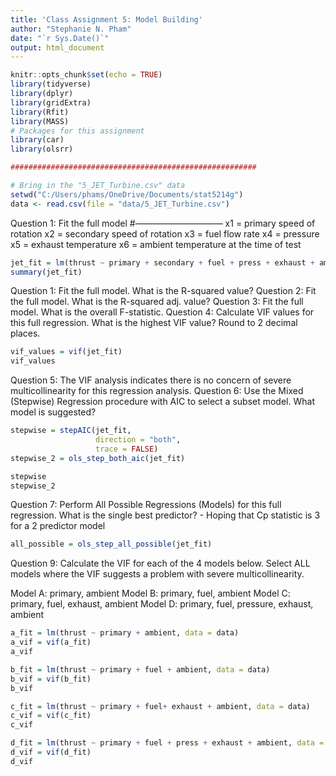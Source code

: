 ```yaml
---
title: 'Class Assignment 5: Model Building'
author: "Stephanie N. Pham"
date: "`r Sys.Date()`"
output: html_document
---
```


```r
knitr::opts_chunk$set(echo = TRUE)
library(tidyverse)
library(dplyr)
library(gridExtra)
library(Rfit)
library(MASS)
# Packages for this assignment
library(car)
library(olsrr)

#######################################################

# Bring in the "5_JET_Turbine.csv" data
setwd("C:/Users/phams/OneDrive/Documents/stat5214g")
data <- read.csv(file = "data/5_JET_Turbine.csv")
```

Question 1: Fit the full model
#------------------------------
x1 = primary speed of rotation
x2 = secondary speed of rotation
x3 = fuel flow rate
x4 = pressure
x5 = exhaust temperature
x6 = ambient temperature at the time of test
```r
jet_fit = lm(thrust ~ primary + secondary + fuel + press + exhaust + ambient, data = data)
summary(jet_fit)
```

Question 1: Fit the full model. What is the R-squared value?
Question 2: Fit the full model. What is the R-squared adj. value? 
Question 3: Fit the full model. What is the overall F-statistic.
Question 4: Calculate VIF values for this full regression. What is the highest VIF value? Round to 2 decimal places.
```r
vif_values = vif(jet_fit)
vif_values
```

Question 5: The VIF analysis indicates there is no concern of severe multicollinearity for this regression analysis.
Question 6: Use the Mixed (Stepwise) Regression procedure with AIC to select a subset model. What model is suggested?
```r
stepwise = stepAIC(jet_fit, 
                   direction = "both", 
                   trace = FALSE)
stepwise_2 = ols_step_both_aic(jet_fit)

stepwise
stepwise_2
```

Question 7: Perform All Possible Regressions (Models) for this full regression. What is the single best predictor?
- Hoping that Cp statistic is 3 for a 2 predictor model
```r
all_possible = ols_step_all_possible(jet_fit)

```

Question 9: Calculate the VIF for each of the 4 models below. Select ALL models where the VIF suggests a problem with severe multicollinearity.

Model A: primary, ambient
Model B: primary, fuel, ambient
Model C: primary, fuel, exhaust, ambient
Model D: primary, fuel, pressure, exhaust, ambient
```r

a_fit = lm(thrust ~ primary + ambient, data = data)
a_vif = vif(a_fit)
a_vif

b_fit = lm(thrust ~ primary + fuel + ambient, data = data)
b_vif = vif(b_fit)
b_vif

c_fit = lm(thrust ~ primary + fuel+ exhaust + ambient, data = data)
c_vif = vif(c_fit)
c_vif

d_fit = lm(thrust ~ primary + fuel + press + exhaust + ambient, data = data)
d_vif = vif(d_fit)
d_vif

```